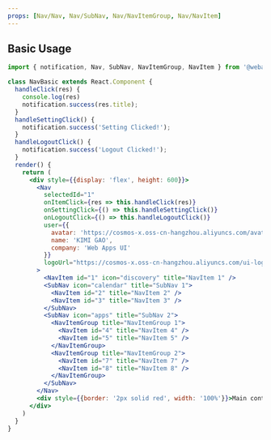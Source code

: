```yaml
---
props: [Nav/Nav, Nav/SubNav, Nav/NavItemGroup, Nav/NavItem]
---
```


## Basic Usage

```jsx vertical
import { notification, Nav, SubNav, NavItemGroup, NavItem } from '@webapps-ui/core-react'

class NavBasic extends React.Component {
  handleClick(res) {
    console.log(res)
    notification.success(res.title);
  }
  handleSettingClick() {
    notification.success('Setting Clicked!');
  }
  handleLogoutClick() {
    notification.success('Logout Clicked!');
  }
  render() {
    return (
      <div style={{display: 'flex', height: 600}}>
        <Nav
          selectedId="1"
          onItemClick={res => this.handleClick(res)}
          onSettingClick={() => this.handleSettingClick()}
          onLogoutClick={() => this.handleLogoutClick()}
          user={{
            avatar: 'https://cosmos-x.oss-cn-hangzhou.aliyuncs.com/avatarPlaceholder.svg',
            name: 'KIMI GAO',
            company: 'Web Apps UI'
          }}
          logoUrl="https://cosmos-x.oss-cn-hangzhou.aliyuncs.com/ui-logo-white.png"
        >
          <NavItem id="1" icon="discovery" title="NavItem 1" />
          <SubNav icon="calendar" title="SubNav 1">
            <NavItem id="2" title="NavItem 2" />
            <NavItem id="3" title="NavItem 3" />
          </SubNav>
          <SubNav icon="apps" title="SubNav 2">
            <NavItemGroup title="NavItemGroup 1">
              <NavItem id="4" title="NavItem 4" />
              <NavItem id="5" title="NavItem 5" />
            </NavItemGroup>
            <NavItemGroup title="NavItemGroup 2">
              <NavItem id="7" title="NavItem 7" />
              <NavItem id="8" title="NavItem 8" />
            </NavItemGroup>
          </SubNav>
        </Nav>
        <div style={{border: '2px solid red', width: '100%'}}>Main content</div>
      </div>
    )
  }
}
```
